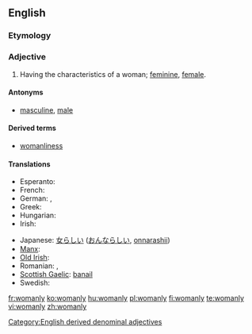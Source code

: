 ==English==

===Etymology===
{{suffix|woman|ly}}

===Adjective===
{{en-adj|womanl|ier}}

# Having the characteristics of a woman; [[feminine]], [[female]].

====Antonyms====
* [[masculine]], [[male]]

====Derived terms====
* [[womanliness]]

====Translations====
{{trans-top|having the characteristics of a woman}}
* Esperanto: {{t|eo|virina}}
* French: {{t+|fr|féminin}}
* German: {{t+|de|weiblich}}, {{t-|de|fraulich}}
* Greek: {{t+|el|γυναικείος}}
* Hungarian: {{t+|hu|nőies}}
* Irish: {{t|ga|banúil}}
{{trans-mid}}
* Japanese: [[女らしい]] ([[おんならしい]], [[onnarashii]])
* [[Manx]]: {{t|gv|benoil}}
* [[Old Irish]]: {{tø|sga|banamail}}
* Romanian: {{t|ro|feminin}}, {{t|ro|femeiesc}}
* [[Scottish Gaelic]]: [[banail]]
* Swedish: {{t|sv|kvinnlig}}
{{trans-bottom}}

[[Category:English derived denominal adjectives]]

[[fr:womanly]]
[[ko:womanly]]
[[hu:womanly]]
[[pl:womanly]]
[[fi:womanly]]
[[te:womanly]]
[[vi:womanly]]
[[zh:womanly]]